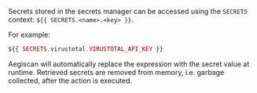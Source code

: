 Secrets stored in the secrets manager can be accessed using the `SECRETS` context: ```${{ SECRETS.<name>.<key> }}```.

For example:

```php
${{ SECRETS.virustotal.VIRUSTOTAL_API_KEY }}
```

Aegiscan will automatically replace the expression with the secret value at runtime.
Retrieved secrets are removed from memory, i.e. garbage collected, after the action is executed.
